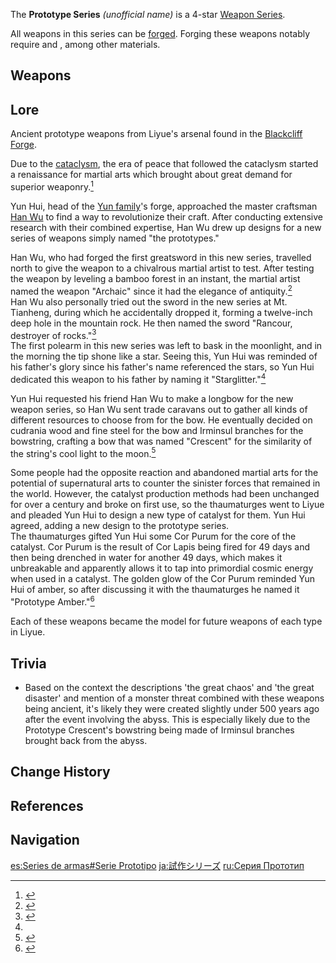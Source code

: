 {{Weapon Series Infobox
|quality  = 4
|region  = Liyue
|naming  = Weapon name: Prototype ''item''
|lore    = [[Blackcliff Forge]] weapons
|other   =
* Forged using [[Northlander Billet]]s and [[Crystal Chunk]]s
* Shares similar aesthetics and color scheme
* One of two forged weapon series available since [[Version 1.0]]
}}
The '''Prototype Series''' ''(unofficial name)'' is a 4-star [[Weapon Series]].

All weapons in this series can be [[Forging|forged]]. Forging these weapons notably require {{Item|Northlander Billet Trove|link=Northlander Billet|text=Northlander Billets|30}} and {{Item|Crystal Chunk|text=Crystal Chunks|30}}, among other materials.

==Weapons==
{{Weapons by Category Table|type=Prototype Series}}

==Lore==
Ancient prototype weapons from Liyue's arsenal found in the [[Blackcliff Forge]].

Due to the [[cataclysm]], the era of peace that followed the cataclysm started a renaissance for martial arts which brought about great demand for superior weaponry.<ref name="Proto Starglitter">{{Ref/Weapon|Prototype Starglitter}}</ref>

Yun Hui, head of the [[Yun Family|Yun family]]'s forge, approached the master craftsman [[Han Wu]] to find a way to revolutionize their craft. After conducting extensive research with their combined expertise, Han Wu drew up designs for a new series of weapons simply named "the prototypes."

Han Wu, who had forged the first greatsword in this new series, travelled north to give the weapon to a chivalrous martial artist to test. After testing the weapon by leveling a bamboo forest in an instant, the martial artist named the weapon "Archaic" since it had the elegance of antiquity.<ref>{{Ref/Weapon|Prototype Archaic}}</ref><br>
Han Wu also personally tried out the sword in the new series at Mt. Tianheng, during which he accidentally dropped it, forming a twelve-inch deep hole in the mountain rock. He then named the sword "Rancour, destroyer of rocks."<ref>{{Ref/Weapon|Prototype Rancour}}</ref><br>
The first polearm in this new series was left to bask in the moonlight, and in the morning the tip shone like a star. Seeing this, Yun Hui was reminded of his father's glory since his father's name referenced the stars, so Yun Hui dedicated this weapon to his father by naming it "Starglitter."<ref name="Proto Starglitter"/>

Yun Hui requested his friend Han Wu to make a longbow for the new weapon series, so Han Wu sent trade caravans out to gather all kinds of different resources to choose from for the bow. He eventually decided on cudrania wood and fine steel for the bow and Irminsul branches for the bowstring, crafting a bow that was named "Crescent" for the similarity of the string's cool light to the moon.<ref>{{Ref/Weapon|Prototype Crescent}}</ref>

Some people had the opposite reaction and abandoned martial arts for the potential of supernatural arts to counter the sinister forces that remained in the world. However, the catalyst production methods had been unchanged for over a century and broke on first use, so the thaumaturges went to Liyue and pleaded Yun Hui to design a new type of catalyst for them. Yun Hui agreed, adding a new design to the prototype series.<br>
The thaumaturges gifted Yun Hui some Cor Purum for the core of the catalyst. Cor Purum is the result of Cor Lapis being fired for 49 days and then being drenched in water for another 49 days, which makes it unbreakable and apparently allows it to tap into primordial cosmic energy when used in a catalyst. The golden glow of the Cor Purum reminded Yun Hui of amber, so after discussing it with the thaumaturges he named it "Prototype Amber."<ref>{{Ref/Weapon|Prototype Amber}}</ref>

Each of these weapons became the model for future weapons of each type in Liyue.

==Trivia==
*Based on the context the descriptions 'the great chaos' and 'the great disaster' and mention of a monster threat combined with these weapons being ancient, it's likely they were created slightly under 500 years ago after the event involving the abyss. This is especially likely due to the Prototype Crescent's bowstring being made of Irminsul branches brought back from the abyss.

==Change History==
{{Change History|1.0}}

==References==
{{Reflist}}

==Navigation==
{{Weapon Series Navbox}}

[[es:Series de armas#Serie Prototipo]]
[[ja:試作シリーズ]]
[[ru:Серия Прототип]]